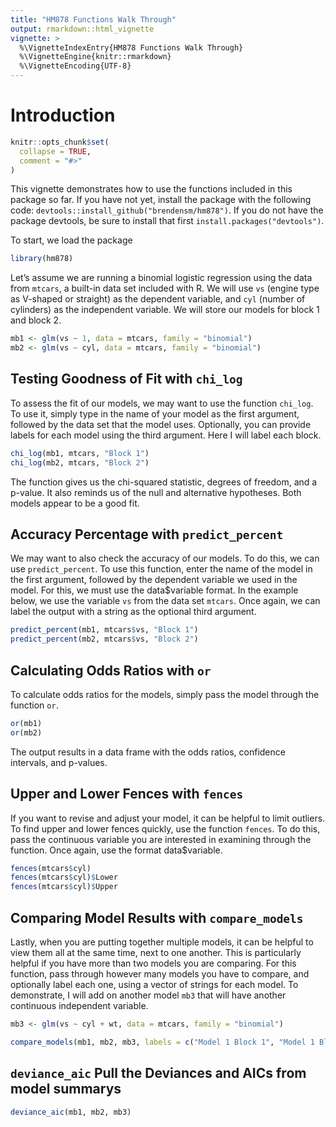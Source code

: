 ```yaml
---
title: "HM878 Functions Walk Through"
output: rmarkdown::html_vignette
vignette: >
  %\VignetteIndexEntry{HM878 Functions Walk Through}
  %\VignetteEngine{knitr::rmarkdown}
  %\VignetteEncoding{UTF-8}
---
```


# Introduction

```r
knitr::opts_chunk$set(
  collapse = TRUE,
  comment = "#>"
)
```

This vignette demonstrates how to use the functions included in this package so far. If you have not yet, install the package with the following code: `devtools::install_github("brendensm/hm878")`. If you do not have the package devtools, be sure to install that first `install.packages("devtools")`.

To start, we load the package

```r
library(hm878)
```

Let's assume we are running a binomial logistic regression using the data from `mtcars`, a built-in data set included with R. We will use `vs` (engine type as V-shaped or straight) as the dependent variable, and `cyl` (number of cylinders) as the independent variable. We will store our models for block 1 and block 2.

```r
mb1 <- glm(vs ~ 1, data = mtcars, family = "binomial")
mb2 <- glm(vs ~ cyl, data = mtcars, family = "binomial")
```

## Testing Goodness of Fit with `chi_log`
To assess the fit of our models, we may want to use the function `chi_log`. To use it, simply type in the name of your model as the first argument, followed by the data set that the model uses. Optionally, you can provide labels for each model using the third argument. Here I will label each block.
```r
chi_log(mb1, mtcars, "Block 1")
chi_log(mb2, mtcars, "Block 2")
```
The function gives us the chi-squared statistic, degrees of freedom, and a p-value. It also reminds us of the null and alternative hypotheses. Both models appear to be a good fit.

## Accuracy Percentage with `predict_percent`
We may want to also check the accuracy of our models. To do this, we can use `predict_percent`. To use this function, enter the name of the model in the first argument, followed by the dependent variable we used in the model. For this, we must use the data$variable format. In the example below, we use the variable `vs` from the data set `mtcars`. Once again, we can label the output with a string as the optional third argument.

```r
predict_percent(mb1, mtcars$vs, "Block 1")
predict_percent(mb2, mtcars$vs, "Block 2")
```

## Calculating Odds Ratios with `or`
To calculate odds ratios for the models, simply pass the model through the function `or`.

```r
or(mb1)
or(mb2)
```
The output results in a data frame with the odds ratios, confidence intervals, and p-values.

## Upper and Lower Fences with `fences`
If you want to revise and adjust your model, it can be helpful to limit outliers. To find upper and lower fences quickly, use the function `fences`. To do this, pass the continuous variable you are interested in examining through the function. Once again, use the format data$variable.

```r
fences(mtcars$cyl)
fences(mtcars$cyl)$Lower
fences(mtcars$cyl)$Upper
```


## Comparing Model Results with `compare_models`
Lastly, when you are putting together multiple models, it can be helpful to view them all at the same time, next to one another. This is particularly helpful if you have more than two models you are comparing. For this function, pass through however many models you have to compare, and optionally label each one, using a vector of strings for each model. To demonstrate, I will add on another model `mb3` that will have another continuous independent variable.

```r
mb3 <- glm(vs ~ cyl + wt, data = mtcars, family = "binomial")

compare_models(mb1, mb2, mb3, labels = c("Model 1 Block 1", "Model 1 Block 2", "Model Block 3"))
```

## `deviance_aic` Pull the Deviances and AICs from model summarys
```r
deviance_aic(mb1, mb2, mb3)
```


